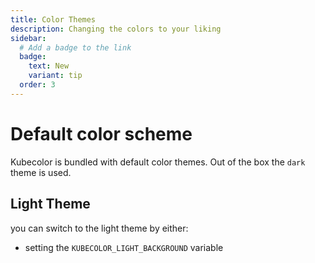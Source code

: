 ```yaml
---
title: Color Themes
description: Changing the colors to your liking
sidebar:
  # Add a badge to the link
  badge:
    text: New
    variant: tip
  order: 3
---
```


# Default color scheme

Kubecolor is bundled with default color themes. Out of the box the `dark` theme is used.

## Light Theme

you can switch to the light theme by either:

- setting the `KUBECOLOR_LIGHT_BACKGROUND` variable
